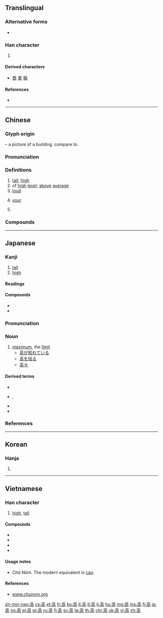 {{character info/new}}
{{also|髙}}
==Translingual==
{{stroke order|strokes=10}}
{{stroke order|type=animate}}

===Alternative forms===
* {{l|mul|髙}}

===Han character===
{{Han char|rn=189|rad=高|as=00|sn=10|four=00227|canj=YRBR|ids=⿳亠口冋}}
#{{mul-kangxi radical-def}}
====Derived characters====
* [[喬]] [[膏]] [[稿]]

====References====
* {{Han ref|kx=1451.260|dkj=45313|dj=1979.040|hdz=74593.010|uh=9AD8|ud=39640|bh=B0AA|bd=45226}}

----

==Chinese==
{{zh-forms|alt=髙}}

===Glyph origin===
{{Han etyl}}

{{liushu|p}} – a picture of a building. compare to {{zh-l|*京}}.

===Pronunciation===
{{zh-pron
|m=gāo
|ma=y
|c=gou1
|h=pfs=kau
|mn=ko/kau
|w=1kau
|mc=y
|oc=y
|cat=a,pn
}}

===Definitions===
{{zh-hanzi}}

# [[tall]]; [[high]]
# of [[high]] [[level]]; [[above]] [[average]]
# [[loud]]
# {{lb|zh|honorific}} [[your]]
# {{surname|lang=zh}}

===Compounds===
{{zh-der|高粱|高樑|高興|高跟鞋|上高坐|不高興|偏高|公羊高|其高|冷高壓|分高下|制高點|功高|北二高|升高|卑高|反高潮|唐高祖|唱高調|增高|天高|女高|女高音|孤高|安世高|宋高宗|居高|崇高|崧高|年高|弦高|心高|憑高|懼高症|戴高帽|戴高樂|打高空|抬高|拔高|挑高|提高|攀高枝|斜高|暈高兒|柏高|標高|步步高|比高|氣高|沒高下|波高|浪高|清高|清高宗|漢高祖|燒高香|特高頻|登高|登高會|登高枝|登高節|發高燒|眼高|瞭高兒|突高|等高線|節節高|米高梅|胖高麗|能高山|莫高窟|見高低|調高|起高調|超高頻|趙高|跳高|踏高蹻|踩高蹺|踩高蹻|身高|門第高|音高|頭高|風高|高一籌|高上|高下|高世|高世志|高中|高亢|高人|高估|高位|高低|高低槓|高作|高個兒|高個子|高傲|高僧|高僧傳|高價|高元音|高冷地|高几|高出|高利|高利貸|高力士|高功|高加索|高升|高升調|高卓|高原|高原期|高古|高句麗|高名|高呼|高品|高唱|高商|高喊|高喚|高四生|高地|高坐|高堂|高壓|高壓球|高壓線|高壓鍋|高壓電|高士|高壯|高壽|高大|高妙|高姓|高官|高寒|高射炮|高尚|高就|高山|高山族|高山病|高山語|高岡|高岡兒|高岸|高峭|高峰|高峻|高嶺土|高工|高帽子|高平|高平調|高年|高幹|高底|高底鞋|高度|高度計|高強|高徒|高心|高志|高情|高意|高慢|高懸|高房|高手|高才|高才生|高抗|高招|高拱|高挑子|高攀|高教|高敞|高文|高昂|高昇|高明|高普考|高曠|高會|高朋|高朗|高末兒|高材生|高枕|高枝兒|高架橋|高栖|高校|高根|高格調|高棉|高樁兒|高樂|高標|高標準|高檔|高欄|高歌|高段|高氏症|高氣壓|高深|高湯|高溫|高漲|高潔|高潮|高照|高燒|高燥|高爆彈|高爐|高爽|高爾夫|高牙|高球場|高甲戲|高眼|高矮|高碳鋼|高祖|高祖母|高票|高科|高科技|高積雲|高空|高空病|高竿|高第|高等|高節|高粱米|高粱酒|高級|高緯度|高纖維|高義|高考|高聲|高聳|高聳聳|高職|高胡|高能|高腔|高臥|高致|高臺|高臺盤|高舉|高著兒|高薪|高處|高血壓|高行|高見|高言|高誼|高調|高談|高論|高貴|高賢|高超|高趫|高足|高跟|高踞|高蹈|高蹤|高蹺|高躅|高䠷|高軒|高軒過|高辛氏|高農|高速|高速鋼|高逸|高邁|高鐵|高門|高閣|高院|高陽|高階|高階層|高雄市|高雄港|高雄縣|高雅|高難度|高音|高領|高頭|高頻|高額|高顴|高風|高颺|高飛|高飛球|高香|高麗|高麗參|高麗本|高麗紙|高麗菜|高齡}}

{{zh-cat|Beginning}}

----

==Japanese==

===Kanji===
{{ja-kanji|grade=2|rs=高00}}

# [[tall]]
# [[high]]

====Readings====
{{ja-readings|goon=[[こう]] (kō)|kanon=[[こう]] (kō)|kun=[[たか]] (taka), [[たかい]] ([[高い]], takai), [[たかまる]] ([[高まる]], takamaru), [[たかさ]] ([[高さ]], takasa)}}

====Compounds====
* {{ja-r|高翔|こうしょう|[[flying]] [[high]]}}
* {{ja-r|高野|^たかの}}

{{ja-kanjitab|たか|yomi=k}}

===Pronunciation===
{{ja-pron|yomi=k|たか|acc=2|acc_ref=DJR,NHK|acc2=1|acc2_ref=DJR,NHK}}

===Noun===
{{ja-noun|たか}}

# [[maximum]], the [[limit]]
#* [[高が知れている]]
#* [[高を括る]]
#* [[高々]]

====Derived terms====
* {{ja-r|丈|たけ}}
* {{ja-r|岳|たけ}}, {{ja-r|嶽|たけ}}
* {{ja-r|長ける|たける}}
* {{ja-r|高い|たかい}}

===References===
<references/>

----

==Korean==

===Hanja===
{{ko-hanja|hangeul=고|eumhun=높을|rv=go|mr=ko|y=ko}}

# {{defn|lang=ko|sort=高00}}

----

==Vietnamese==

===Han character===
{{vi-hantu|[[cao]], [[sào]]|rs=高00}}

# [[high]], [[tall]]

====Compounds====
* {{l|vi|最高|tr=[[tối cao]]}}
* {{l|vi|朝高|tr=[[chiều cao]]}}
* {{l|vi|高棉|tr=[[Cao Miên]]}}
* {{l|vi|塘高速|tr=[[đường cao tốc]]}}

====Usage notes====
* Chữ Nôm. The modern equivalent is [[cao]].

====References====
* [http://www.chunom.org/pages/高 www.chunom.org]

[[Category:CJKV radicals| ]]

[[zh-min-nan:高]]
[[cs:高]]
[[et:高]]
[[fr:高]]
[[ko:高]]
[[it:高]]
[[lt:高]]
[[li:高]]
[[hu:高]]
[[mg:高]]
[[ms:高]]
[[fj:高]]
[[ja:高]]
[[no:高]]
[[pl:高]]
[[pt:高]]
[[ru:高]]
[[fi:高]]
[[sv:高]]
[[ta:高]]
[[th:高]]
[[chr:高]]
[[uk:高]]
[[vi:高]]
[[zh:高]]